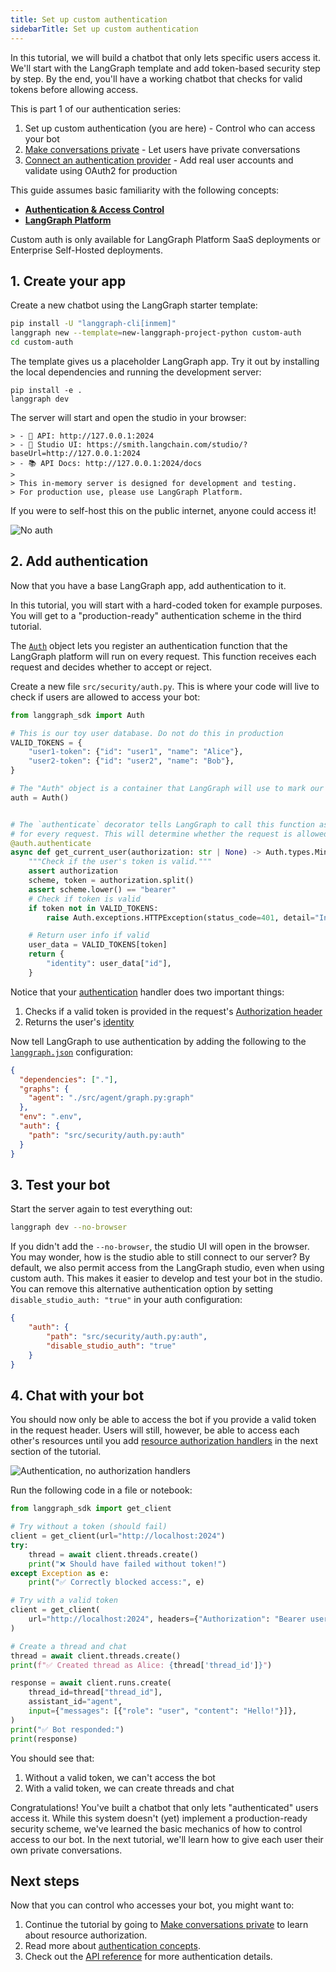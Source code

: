 ```yaml
---
title: Set up custom authentication
sidebarTitle: Set up custom authentication
---
```

In this tutorial, we will build a chatbot that only lets specific users access it. We'll start with the LangGraph template and add token-based security step by step. By the end, you'll have a working chatbot that checks for valid tokens before allowing access.

This is part 1 of our authentication series:

1. Set up custom authentication (you are here) - Control who can access your bot
2. [Make conversations private](/langgraph-platform/resource-auth) - Let users have private conversations
3. [Connect an authentication provider](/langgraph-platform/add-auth-server) - Add real user accounts and validate using OAuth2 for production

This guide assumes basic familiarity with the following concepts:

* [**Authentication & Access Control**](/langgraph-platform/auth)
* [**LangGraph Platform**](/langgraph-platform/index)

<Note>
  Custom auth is only available for LangGraph Platform SaaS deployments or Enterprise Self-Hosted deployments.
</Note>

## 1. Create your app

Create a new chatbot using the LangGraph starter template:

```bash
pip install -U "langgraph-cli[inmem]"
langgraph new --template=new-langgraph-project-python custom-auth
cd custom-auth
```

The template gives us a placeholder LangGraph app. Try it out by installing the local dependencies and running the development server:

```shell
pip install -e .
langgraph dev
```

The server will start and open the studio in your browser:

```
> - 🚀 API: http://127.0.0.1:2024
> - 🎨 Studio UI: https://smith.langchain.com/studio/?baseUrl=http://127.0.0.1:2024
> - 📚 API Docs: http://127.0.0.1:2024/docs
> 
> This in-memory server is designed for development and testing.
> For production use, please use LangGraph Platform.
```

If you were to self-host this on the public internet, anyone could access it!

![No auth](/langgraph-platform/images/no-auth.png)

## 2. Add authentication

Now that you have a base LangGraph app, add authentication to it.

<Note>
  In this tutorial, you will start with a hard-coded token for example purposes. You will get to a "production-ready" authentication scheme in the third tutorial.
</Note>

The [`Auth`](https://langchain-ai.github.io/langgraph/cloud/reference/sdk/python-sdk_ref#langgraph_sdk.auth.Auth) object lets you register an authentication function that the LangGraph platform will run on every request. This function receives each request and decides whether to accept or reject.

Create a new file `src/security/auth.py`. This is where your code will live to check if users are allowed to access your bot:

```python {highlight={10,15-16}} title="src/security/auth.py"
from langgraph_sdk import Auth

# This is our toy user database. Do not do this in production
VALID_TOKENS = {
    "user1-token": {"id": "user1", "name": "Alice"},
    "user2-token": {"id": "user2", "name": "Bob"},
}

# The "Auth" object is a container that LangGraph will use to mark our authentication function
auth = Auth()


# The `authenticate` decorator tells LangGraph to call this function as middleware
# for every request. This will determine whether the request is allowed or not
@auth.authenticate
async def get_current_user(authorization: str | None) -> Auth.types.MinimalUserDict:
    """Check if the user's token is valid."""
    assert authorization
    scheme, token = authorization.split()
    assert scheme.lower() == "bearer"
    # Check if token is valid
    if token not in VALID_TOKENS:
        raise Auth.exceptions.HTTPException(status_code=401, detail="Invalid token")

    # Return user info if valid
    user_data = VALID_TOKENS[token]
    return {
        "identity": user_data["id"],
    }
```

Notice that your [authentication](https://langchain-ai.github.io/langgraph/cloud/reference/sdk/python-sdk_ref#langgraph_sdk.auth.Auth.authenticate) handler does two important things:

1. Checks if a valid token is provided in the request's [Authorization header](https://developer.mozilla.org/en-US/docs/Web/HTTP/Headers/Authorization)
2. Returns the user's [identity](https://langchain-ai.github.io/langgraph/cloud/reference/sdk/python-sdk_ref#langgraph_sdk.auth.types.MinimalUserDict)

Now tell LangGraph to use authentication by adding the following to the [`langgraph.json`](/langgraph-platform/cli#configuration-file) configuration:

```json {highlight={7-9}} title="langgraph.json"
{
  "dependencies": ["."],
  "graphs": {
    "agent": "./src/agent/graph.py:graph"
  },
  "env": ".env",
  "auth": {
    "path": "src/security/auth.py:auth"
  }
}
```

## 3. Test your bot

Start the server again to test everything out:

```bash
langgraph dev --no-browser
```

If you didn't add the `--no-browser`, the studio UI will open in the browser. You may wonder, how is the studio able to still connect to our server? By default, we also permit access from the LangGraph studio, even when using custom auth. This makes it easier to develop and test your bot in the studio. You can remove this alternative authentication option by setting `disable_studio_auth: "true"` in your auth configuration:

```json
{
    "auth": {
        "path": "src/security/auth.py:auth",
        "disable_studio_auth": "true"
    }
}
```

## 4. Chat with your bot

You should now only be able to access the bot if you provide a valid token in the request header. Users will still, however, be able to access each other's resources until you add [resource authorization handlers](/langgraph-platform/auth#resource-specific-handlers) in the next section of the tutorial.

![Authentication, no authorization handlers](/langgraph-platform/images/authentication.png)

Run the following code in a file or notebook:

```python
from langgraph_sdk import get_client

# Try without a token (should fail)
client = get_client(url="http://localhost:2024")
try:
    thread = await client.threads.create()
    print("❌ Should have failed without token!")
except Exception as e:
    print("✅ Correctly blocked access:", e)

# Try with a valid token
client = get_client(
    url="http://localhost:2024", headers={"Authorization": "Bearer user1-token"}
)

# Create a thread and chat
thread = await client.threads.create()
print(f"✅ Created thread as Alice: {thread['thread_id']}")

response = await client.runs.create(
    thread_id=thread["thread_id"],
    assistant_id="agent",
    input={"messages": [{"role": "user", "content": "Hello!"}]},
)
print("✅ Bot responded:")
print(response)
```

You should see that:

1. Without a valid token, we can't access the bot
2. With a valid token, we can create threads and chat

Congratulations! You've built a chatbot that only lets "authenticated" users access it. While this system doesn't (yet) implement a production-ready security scheme, we've learned the basic mechanics of how to control access to our bot. In the next tutorial, we'll learn how to give each user their own private conversations.

## Next steps

Now that you can control who accesses your bot, you might want to:

1. Continue the tutorial by going to [Make conversations private](/langgraph-platform/resource-auth) to learn about resource authorization.
2. Read more about [authentication concepts](/langgraph-platform/auth).
3. Check out the [API reference](https://langchain-ai.github.io/langgraph/cloud/reference/sdk/python-sdk_ref) for more authentication details.